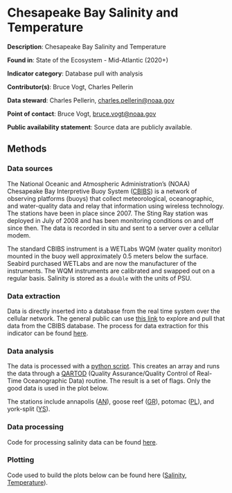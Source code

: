 # Chesapeake Bay Salinity and Temperature

**Description**: Chesapeake Bay Salinity and Temperature

**Found in**: State of the Ecosystem - Mid-Atlantic (2020+)

**Indicator category**: Database pull with analysis

**Contributor(s)**: Bruce Vogt, Charles Pellerin
  
**Data steward**: Charles Pellerin, <charles.pellerin@noaa.gov>
  
**Point of contact**: Bruce Vogt, <bruce.vogt@noaa.gov> 
  
**Public availability statement**: Source data are publicly available.

## Methods


### Data sources
The National Oceanic and Atmospheric Administration’s (NOAA) Chesapeake Bay Interpretive Buoy System ([CBIBS](https://buoybay.noaa.gov/data)) is a network of observing platforms (buoys) that collect meteorological, oceanographic, and water-quality data and relay that information using wireless technology. The stations have been in place since 2007. The Sting Ray station was deployed in July of 2008 and has been monitoring conditions on and off since then. The data is recorded in situ and sent to a server over a cellular modem. 

The standard CBIBS instrument is a WETLabs WQM (water quality monitor) mounted in the buoy well approximately 0.5 meters below the surface. Seabird purchased WETLabs and are now the manufacturer of the instruments. The WQM instruments are calibrated and swapped out on a regular basis. Salinity is stored as a `double` with the units of PSU.

### Data extraction 
Data is directly inserted into a database from the real time system over the cellular network. The general public can use [this link](https://buoybay.noaa.gov/observations/data-download) to explore and pull that data from the CBIBS database. The process for data extraction for this indicator can be found [here](https://github.com/NOAA-EDAB/tech-doc/tree/master/R/stored_scripts/ches_bay_sal_extraction.txt).


### Data analysis
The data is processed with a [python script](https://github.com/NOAA-EDAB/tech-doc/tree/master/R/stored_scripts/ches_bay_sal_analysis.py). This creates an array and runs the data through a [QARTOD](https://ioos.noaa.gov/project/qartod/) (Quality Assurance/Quality Control of Real-Time Oceanographic Data) routine. The result is a set of flags. Only the good data is used in the plot below.

The stations include annapolis ([AN](https://buoybay.noaa.gov/locations/annapolis)), goose reef ([GR](https://buoybay.noaa.gov/locations/gooses-reef)), potomac ([PL](https://buoybay.noaa.gov/locations/potomac)), and york-split ([YS](https://buoybay.noaa.gov/locations/york-spit)). 

### Data processing
Code for processing salinity data can be found [here](https://github.com/NOAA-EDAB/ecodata/blob/master/data-raw/get_ch_bay_sal.R). 

### Plotting

Code used to build the plots below can be found here ([Salinity](https://raw.githubusercontent.com/NOAA-EDAB/ecodata/master/chunk-scripts/LTL_MAB.Rmd-ch-bay-sal.R), [Temperature](https://raw.githubusercontent.com/NOAA-EDAB/ecodata/master/chunk-scripts/LTL_MAB.Rmd-ch-bay-temp.R)).

```r

```


```r

```

